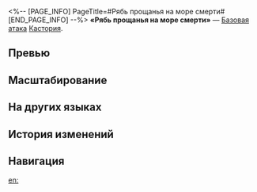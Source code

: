 <%-- [PAGE_INFO]
PageTitle=#Рябь прощанья на море смерти#
[END_PAGE_INFO] --%>
{{Навык Инфобокс
|Название         = Рябь прощанья на море смерти
|Изображение      = Навык Рябь прощанья на море смерти.png
|Персонаж         = Кастория
|Тип              = Базовая атака
|Тэг              = Одиночная атака
|УронСтойк        = 10
|ЭнергияГен       = 
|Энергия          = 
|Длительность     = 
|Описание         = Наносит выбранному противнику квантовый урон, равный {{Цвет|Выделенный|25%—55%}} от макс. НР Кастории.
|Свойство1        = 
|Масштабирование1 = 
}}
'''«Рябь прощанья на море смерти»''' — [[Базовая атака]] [[Кастория]].

==Превью==
{{Превью
|Файл = Рябь прощанья на море смерти Превью
}}

==Масштабирование==
{{Масштабирование навыка
|25%;30%;35%;40%;45%;50%;55%;60%;65%;70%
}}

==На других языках==
{{На других языках
|en   = Lament, Nethersea's Ripple
|zhs  = 哀悼，死海之涟漪
|zht  = 哀悼，死海之漣漪
|ja   = {{Rubi|哀悼|あいとう}}、{{Rubi|死海|しかい}}の{{Rubi|小波|さざなみ}}
|ko   = 애도, 사해의 파문
|es   = Lamentos, olas del mar muerto
|fr   = Oscillations de la mer du néant
|ru   = Рябь прощанья на море смерти
|th   = Lament, Nethersea's Ripple
|vi   = Bi Ai, Gợn Sóng Từ Biển Chết
|de   = Klage, Welle im Todesmeer
|id   = Lament, Nethersea's Ripple
|pt   = Luto nas Ondulações do Mar Morto
}}

==История изменений==
{{История изменений|3.5}}

==Навигация==
{{Навык Навбокс|Кастория}}

[[en:]]